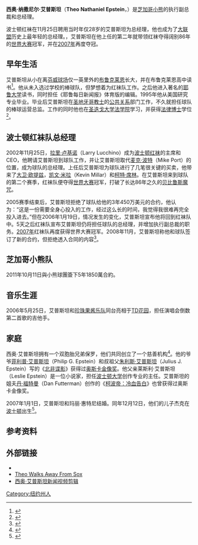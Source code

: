 {{Infobox_Person 
| name = 西奥·艾普斯坦<br>Theo Epstein
| image =Theo Epstein in 2007.jpg
| imagesize = 220px
| caption =
| birth_date = {{birth date and age|1973|12|29}}
| birth_place = [[纽约|纽约]]，[[纽约州|纽约州]]
| death_date =
| death_place =
| occupation = [[芝加哥小熊|芝加哥小熊]]执行副总裁/总经理
| education = [[耶鲁大学|耶鲁大学]] <br> [[圣迭戈大学法学院|圣迭戈大学法学院]]
| spouse = 玛丽·惠特尼
| children = 杰克·艾普斯坦 （2007年出生）
| residence = 
| parents = 莱斯利·艾普斯坦，艾琳·艾普斯坦
| relations = 
}}

'''西奥·纳撒尼尔·艾普斯坦'''（'''Theo Nathaniel Epstein'''，{{bd|1973年|12月29日}}）是[[芝加哥小熊|芝加哥小熊]]的执行副总裁和总经理。

波士顿红袜在{{MLBy|2002年}}11月25日聘用当时年仅28岁的艾普斯坦为总经理，他也成为了[[美国职棒大联盟|大联盟]]历史上最年轻的总经理。{{MLBy|2004年}}，艾普斯坦在他上任的第二年就带领红袜夺得阔别86年的[[世界大赛|世界大赛]]冠军，并在[[2007年世界大赛|2007年]]再度夺冠。

==早年生活==
艾普斯坦从小在离[[芬威球场|芬威球场]]仅一英里外的[[布鲁克莱恩_(马萨诸塞州)|布鲁克莱恩]]长大，并在布鲁克莱恩高中读书<ref>{{cite news|last=Beggy|first=Carol|last2=Shanahan|first2=Mark|url=http://www.boston.com/news/globe/living/articles/2003/11/06/monet_goes_to_vegas_kerry_goes_out_on_the_town/|title=Monet goes to Vegas; Kerry goes out on the town|publisher=[[波士顿环球报|波士顿环球报]]|date=November 6, 2003|accessdate=February 17, 2008|archive-date=2016-03-03|archive-url=https://web.archive.org/web/20160303183423/http://www.boston.com/news/globe/living/articles/2003/11/06/monet_goes_to_vegas_kerry_goes_out_on_the_town/|dead-url=no}}</ref>。他从未入选过学校的棒球队，但梦想着为红袜队工作。之后他进入著名的[[耶鲁大学|耶鲁大学]]读书，同时担任《耶鲁每日新闻报》体育版的编辑。1995年他从美国研究专业毕业。毕业后艾普斯坦在[[圣地牙哥教士|圣地牙哥教士]]的[[公共关系|公共关系]]部门工作，不久就担任球队的棒球运营总监。工作的同时他也在[[圣迭戈大学法学院|圣迭戈大学法学院]]学习，并获得[[法律博士|法律博士]]学位<ref>{{cite web | work = State Bar of California | url = http://members.calbar.ca.gov/search/member_search.aspx?ms=epstein&s=&ex=&p=4 | title = Attorney Search | accessdate = April 3, 2009 | archive-date = 2012-02-22 | archive-url = https://web.archive.org/web/20120222012012/http://members.calbar.ca.gov/search/member_search.aspx?ms=epstein&s=&ex=&p=4 | dead-url = no }}</ref>。

==波士顿红袜队总经理==
2002年11月25日，[[拉里·卢基诺|拉里·卢基诺]]（Larry Lucchino）成为[[波士顿红袜|波士顿红袜]]的主席和CEO，他聘请艾普斯坦到球队工作，并让艾普斯坦取代[[麦克·波特|麦克·波特]]（Mike Port）的位置，成为球队的总经理。上任后艾普斯坦为球队进行了几笔很关键的买卖，他带来了[[大卫·欧提兹|大卫·欧提兹]]，[[凯文·米拉|凯文·米拉]]（Kevin Millar）和[[柯特·席林|柯特·席林]]。在艾普斯坦来到球队的第二个赛季，红袜队便夺得[[世界大赛|世界大赛]]冠军，打破了长达86年之久的[[贝比鲁斯魔咒|贝比鲁斯魔咒]]。

2005赛季结束后，艾普斯坦拒绝了球队给他的3年450万美元的合约，他认为：“这是一份需要全身心投入的工作，经过这么长的时间，我觉得我很难再完全投入进去。”但在2006年1月19日，情况发生的变化，艾普斯坦宣布他将回到红袜队中。5天之后红袜队宣布艾普斯坦仍将担任球队的总经理，并增加执行副总裁的职务。[[2007年世界大赛|2007年]]红袜队再度获得世界大赛冠军。2008年11月，艾普斯坦称他和球队签订了新的合约，但拒绝透入合同的内容<ref>{{cite web | url=http://sports.espn.go.com/mlb/news/story?id=3681360 | title=Epstein says he, Red Sox agreed to new deal 'few weeks ago' | date=2008-11-04 | accessdate=2008-11-04 | author= | publisher=[[ESPN|ESPN]] | archive-date=2015-12-23 | archive-url=https://web.archive.org/web/20151223091824/http://sports.espn.go.com/mlb/news/story?id=3681360 | dead-url=no }}</ref>。

==芝加哥小熊队==
2011年10月11日與小熊球團簽下5年1850萬合約。

==音乐生涯==
2006年5月25日，艾普斯坦和[[珍珠果酱乐队|珍珠果酱乐队]]同台亮相于[[TD花园|TD花园]]，担任演唱会倒数第二首歌的吉他手。

==家庭==
西奥·艾普斯坦拥有一个双胞胎兄弟保罗，他们共同创立了一个慈善机构<ref>{{cite web | url = http://www.foundationtobenamedlater.org/founders.html | title = Foundation to be Named Later Founders | access-date = 2009-09-29 | archive-date = 2021-02-27 | archive-url = https://web.archive.org/web/20210227070549/http://www.foundationtobenamedlater.org/founders.html | dead-url = no }}</ref>。他的爷爷[[菲利普·艾普斯坦|菲利普·艾普斯坦]]（Philip G. Epstein）和叔祖父[[朱利斯·艾普斯坦|朱利斯·艾普斯坦]]（Julius J. Epstein）写的《[[北非谍影|北非谍影]]》获得过[[奥斯卡金像奖|奥斯卡金像奖]]。他父亲莱斯利·艾普斯坦（Leslie Epstein）是一位小说家，担任[[波士顿大学|波士顿大学]]创作专业的主任。艾普斯坦的姐夫[[丹·福特曼|丹·福特曼]]（Dan Futterman）创作的《[[柯波帝：冷血告白|柯波帝：冷血告白]]》也曾获得过奥斯卡金像奖。

2007年1月1日，艾普斯坦和玛丽·惠特尼结婚。同年12月12日，他们的儿子杰克在[[波士顿|波士顿]]出生<ref>{{cite web|url=http://www.boston.com/sports/baseball/redsox/articles/2007/12/12/epsteins_wife_gives_birth_to_baby_boy/|first=Mark|last=Shanahan|date=2007-12-12|title=Epstein's wife gives birth to baby boy|publisher=[[波士顿环球报|波士顿环球报]]|accessdate=2007-12-12|archive-date=2016-03-03|archive-url=https://web.archive.org/web/20160303171251/http://www.boston.com/sports/baseball/redsox/articles/2007/12/12/epsteins_wife_gives_birth_to_baby_boy/|dead-url=no}}</ref>。

==参考资料==
{{reflist}}

==外部链接==
*{{imdb name|1795393}}
*[http://redsox.bostonherald.com/redSox/view.bg?articleid=109723 Theo Walks Away From Sox] {{Wayback|url=http://redsox.bostonherald.com/redSox/view.bg?articleid=109723 |date=20060614000505 }}
*[http://search.buzzhunt.com/results.jsp?q=theo+epstein&col=en-all-buzz-ep&sname=All+Series 西奥·艾普斯坦新闻视频剪辑] {{Wayback|url=http://search.buzzhunt.com/results.jsp?q=theo+epstein&col=en-all-buzz-ep&sname=All+Series |date=20130627212525 }}

{{s-start-collapsible|header={{s-sports}}}}
{{succession box | title=[[波士顿红袜|波士顿红袜]]总经理| before=[[麦克·波特|麦克·波特]]<Br>[[本·切林顿|本·切林顿]]和[[杰德·霍耶|杰德·霍耶]] | after= [[本·切林顿|本·切林顿]]和[[杰德·霍耶|杰德·霍耶]]<br>暫無| years=2002年11月25日－2005年10月31日<br>2006年1月25日－}}
{{end box}}

{{芝加哥小熊隊}}
{{Authority control}}
{{DEFAULTSORT:Epstein, Theo}}
[[Category:纽约州人|Category:纽约州人]]